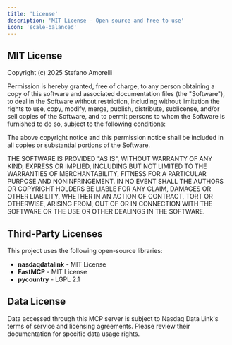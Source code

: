 ```yaml
---
title: 'License'
description: 'MIT License - Open source and free to use'
icon: 'scale-balanced'
---
```


## MIT License

Copyright (c) 2025 Stefano Amorelli

Permission is hereby granted, free of charge, to any person obtaining a copy
of this software and associated documentation files (the "Software"), to deal
in the Software without restriction, including without limitation the rights
to use, copy, modify, merge, publish, distribute, sublicense, and/or sell
copies of the Software, and to permit persons to whom the Software is
furnished to do so, subject to the following conditions:

The above copyright notice and this permission notice shall be included in all
copies or substantial portions of the Software.

THE SOFTWARE IS PROVIDED "AS IS", WITHOUT WARRANTY OF ANY KIND, EXPRESS OR
IMPLIED, INCLUDING BUT NOT LIMITED TO THE WARRANTIES OF MERCHANTABILITY,
FITNESS FOR A PARTICULAR PURPOSE AND NONINFRINGEMENT. IN NO EVENT SHALL THE
AUTHORS OR COPYRIGHT HOLDERS BE LIABLE FOR ANY CLAIM, DAMAGES OR OTHER
LIABILITY, WHETHER IN AN ACTION OF CONTRACT, TORT OR OTHERWISE, ARISING FROM,
OUT OF OR IN CONNECTION WITH THE SOFTWARE OR THE USE OR OTHER DEALINGS IN THE
SOFTWARE.

## Third-Party Licenses

This project uses the following open-source libraries:

- **nasdaqdatalink** - MIT License
- **FastMCP** - MIT License
- **pycountry** - LGPL 2.1

## Data License

Data accessed through this MCP server is subject to Nasdaq Data Link's terms of service and licensing agreements. Please review their documentation for specific data usage rights.
